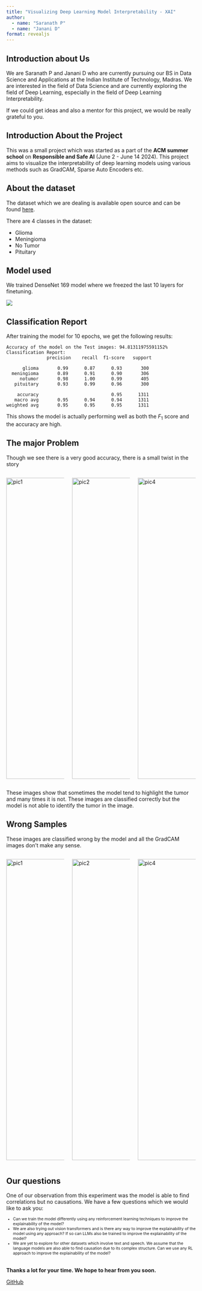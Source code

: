 ```yaml
---
title: "Visualizing Deep Learning Model Interpretability - XAI"
author: 
  - name: "Saranath P"
  - name: "Janani D"
format: revealjs
---
```


## Introduction about Us
 We are Saranath P and Janani D who are currently pursuing our BS in Data Science and Applications at the Indian Institute of Technology, Madras. We are interested in the field of Data Science and are currently exploring the field of Deep Learning, especially in the field of Deep Learning Interpretability. 

If we could get ideas and also a mentor for this project, we would be really grateful to you.


## Introduction About the Project

This was a small project which was started as a part of the **ACM summer school** on **Responsible and Safe AI** (June 2 - June 14 2024).
This project aims to visualize the interpretability of deep learning models using various methods such as GradCAM, Sparse Auto Encoders etc.

## About the dataset

The dataset which we are dealing is available open source and can be found [here](https://www.kaggle.com/datasets/masoudnickparvar/brain-tumor-mri-dataset/code?datasetId=1608934&searchQuery=visi).

There are 4 classes in the dataset:

:::{.nonincremental}
- Glioma
- Meningioma
- No Tumor
- Pituitary
:::

## Model used

We trained DenseNet 169 model where we freezed the last 10 layers for finetuning.


:::{}
![](image.png)
:::

## Classification Report

After training the model for 10 epochs, we get the following results:

:::{}
```
Accuracy of the model on the Test images: 94.81311975591152%
Classification Report:
               precision    recall  f1-score   support

      glioma       0.99      0.87      0.93       300
  meningioma       0.89      0.91      0.90       306
     notumor       0.98      1.00      0.99       405
   pituitary       0.93      0.99      0.96       300

    accuracy                           0.95      1311
   macro avg       0.95      0.94      0.94      1311
weighted avg       0.95      0.95      0.95      1311
```
:::

This shows the model is actually performing well as both the $F_1$ score and the accuracy are high.

## The major Problem

Though we see there is a very good accuracy, there is a small twist in the story

::: {.columns}

::: {.column width="33%"}
<img src="pic1.png" alt="pic1" width="800" />
:::

::: {.column width="33%"}
<img src="pic2.png" alt="pic2" width="800" />
:::

::: {.column width="33%"}
<img src="pic4.png" alt="pic4" width="800" />
:::

:::

These images show that sometimes the model tend to highlight the tumor and many times it is not. These images are classified correctly but the model is not able to identify the tumor in the image.

## Wrong Samples

These images are classified wrong by the model and all the GradCAM images don't make any sense.

::: {.columns}

::: {.column width="33%"}
<img src="wrong1.png" alt="pic1" width="800" />
:::

::: {.column width="33%"}
<img src="wrong2.png" alt="pic2" width="800" />
:::

::: {.column width="33%"}
<img src="wrong3.png" alt="pic4" width="800" />
:::

:::

## Our questions

One of our observation from this experiment was the model is able to find correlations but no causations. We have a few questions which we would like to ask you:

:::{style="font-size: 0.75em;"}
- Can we train the model differently using any reinforcement learning techniques to improve the explainability of the model?
- We are also trying out vision transformers and is there any way to improve the explainability of the model using any approach? If so can LLMs also be trained to improve the explainability of the model?
- We are yet to explore for other datasets which involve text and speech. We assume that the language models are also able to find causation due to its complex structure. Can we use any RL approach to improve the explainability of the model?
:::

##

**Thanks a lot for your time. We hope to hear from you soon.**

[GitHub](https://github.com/Saranath07/ExplainableAI)
